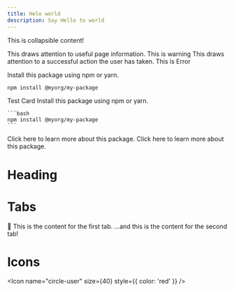 ```yaml
---
title: Helo world
description: Say Hello to world
---
```


<Accordion title="Click me to expand the accordion">This is collapsible content!</Accordion>

<Info>This draws attention to useful page information.</Info>
<Warning> This is warning</Warning>
<Success>This draws attention to a successful action the user has taken.</Success>
<Error> This is Error </Error>


<Card title="Installation" icon="cog">
  Install this package using npm or yarn.

  ```bash
  npm install @myorg/my-package
  ```
</Card>
<Card title= "Just Testing" icon="school" href="/">
Test Card
</Card>


<CardGroup>
  <Card title="Installation" icon="cog">
    Install this package using npm or yarn.

    ```bash
    npm install @myorg/my-package
    ```
  </Card>
  <Card title="Learn more" icon="school" href="/">
    Click here to learn more about this package.
  </Card>
   <Card title="Learn more" icon="circle-user" href="/">
    Click here to learn more about this package.
  </Card>
</CardGroup>


# Heading

<Tweet id="1513662173796605958" cards/>
<Tweet id="1513662173796605958" conversation/>

# Tabs 
<Tabs>
  <TabItem label="First Tab" value="first">👋 This is the content for the first tab.</TabItem>
  <TabItem label="Second Tab" value="second">...and this is the content for the second tab!</TabItem>
</Tabs>

# Icons
<Icon name="circle-user" size={40} style={{ color: 'red' }} />
